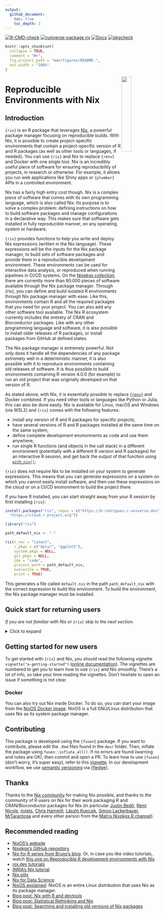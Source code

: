```yaml
---
output:
  github_document:
    toc: true
    toc_depth: 3
---
```


<!-- badges: start -->
[![R-CMD-check](https://github.com/b-rodrigues/rix/actions/workflows/R-CMD-check.yaml/badge.svg)](https://github.com/b-rodrigues/rix/actions/workflows/R-CMD-check.yaml)
[![runiverse-package rix](https://b-rodrigues.r-universe.dev/badges/rix?scale=1&color=pink&style=round)](https://b-rodrigues.r-universe.dev/rix)
[![Docs](https://img.shields.io/badge/docs-release-blue.svg)](https://b-rodrigues.github.io/rix)
[![pkgcheck](https://github.com/b-rodrigues/rix/workflows/pkgcheck/badge.svg)](https://github.com/b-rodrigues/rix/actions?query=workflow%3Apkgcheck)
<!-- badges: end -->

<!-- README.md is generated from README.Rmd. Please edit that file -->

```r
knitr::opts_chunk$set(
  collapse = TRUE,
  comment = "#>",
  fig.project_path = "man/figures/README-",
  out.width = "100%"
)
```

<img src="man/figures/logo.png" align="right" style="width: 25%;"/>

# Reproducible Environments with Nix

## Introduction

`{rix}` is an R package that leverages [Nix](https://nixos.org/),
a powerful package manager focusing on reproducible builds. With Nix, it is
possible to create project-specific environments that contain a project-specific
version of R and R packages (as well as other tools or languages, if needed).
You can use `{rix}` and Nix to replace `{renv}` and Docker with one single tool.
Nix is an incredibly useful piece of software for ensuring reproducibility of
projects, in research or otherwise. For example, it allows you run web 
applications like Shiny apps or `{plumber}` APIs in a controlled environment.

Nix has a fairly high entry cost though. Nix is a complex piece of software that
comes with its own programming language, which is also called Nix. Its purpose
is to solve a complex problem: defining instructions on how to build software
packages and manage configurations in a declarative way. This makes sure that 
software gets installed in fully reproducible manner, on any operating system or
hardware.

`{rix}` provides functions to help you write and deploy Nix expressions (written
in the Nix language). These expressions will be the inputs for the Nix package
manager, to build sets of software packages and provide them in a reproducible
development environment. These environments can be used for interactive data
analysis, or reproduced when running pipelines in CI/CD systems. On the 
[Nixpkgs collection](https://github.com/nixos/nixpkgs), there are currently more
than 80.000 pieces of software available through the Nix package manager. 
Through {rix}, you can define and build isolated R environments through Nix
package manager with ease. Like this, environments contain R and all the
required packages that you need for your project. You can also add any other
software tool available. The Nix R ecosystem currently includes the entirety of
CRAN and Bioconductor packages. Like with any other programming language and
software, it is also possible to install older releases of R packages, or
install packages from GitHub at defined states.

The Nix package manager is extremely powerful. Not only does it handle all the
dependencies of any package extremely well in a deterministic manner, it is also
possible with it to reproduce environments containing old releases of software.
It is thus possible to build environments containing R version 4.0.0 (for
example) to run an old project that was originally developed on that version of
R.

As stated above, with Nix, it is essentially possible to replace 
[`{renv}`](https://rstudio.github.io/renv/) and
Docker combined. If you need other tools or languages like Python or Julia, this
can also be done easily. Nix is available for Linux, macOS and Windows (via
WSL2) and `{rix}` comes with the following features:

- install any version of R and R packages for specific projects;
- have several versions of R and R packages installed at the same time on the
  same system;
- define complete development environments as code and use them anywhere;
- run single R functions (and objects in the call stack) in a different
  environment (potentially with a different R version and R packages) for an 
  interactive R session, and get back the output of that function using 
  [`with_nix()`](https://b-rodrigues.github.io/rix/reference/with_nix.html);
  
`{rix}` does not require Nix to be installed on your system to generate
expressions. This means that you can generate expressions on a system on which
you cannot easily install software, and then use these expressions on the cloud
or on a CI/CD environment to build the project there.

If you have R installed, you can start straight away from your R session by
first installing `{rix}`:


```r
install.packages("rix", repos = c("https://b-rodrigues.r-universe.dev",
  "https://cloud.r-project.org"))

library("rix")
```

```r
path_default_nix <- "."

rix(r_ver = "latest",
    r_pkgs = c("dplyr", "ggplot2"),
    system_pkgs = NULL,
    git_pkgs = NULL,
    ide = "code",
    project_path = path_default_nix,
    overwrite = TRUE,
    print = TRUE)
```

This generates a file called `default.nix` in the path `path_default_nix` with
the correct expression to build this environment. To build the environment,
the Nix package manager must be installed.

## Quick start for returning users

*If you are not familiar with Nix or `{rix}` skip to the next section.*

<details>

<summary>Click to expand</summary>
If you are already familiar with Nix and R, and simply want to get started as
quickly as possible, you can start by installing Nix using the installer from
[Determinate
Systems](https://determinate.systems/posts/determinate-nix-installer) a company
that provides services and tools built on Nix:

```sh
curl --proto '=https' --tlsv1.2 -sSf \
    -L https://install.determinate.systems/nix | \
     sh -s -- install
```

You can check that everything works well by trying to build the Nix expression
that ships with `{rix}`. Nix expressions are typically saved into files with the
name `default.nix` or `shell.nix`. This expression installs the latest version
of R and `{rix}` in a separate, reproducible environment:

```r
file.copy(
  # default.nix is the file containing the Nix expression
  from = system.file("extdata", "default.nix", package = "rix"),
  to = ".", overwrite = TRUE
)

# nix_build() is a wrapper around the command line tool `nix-build`
nix_build(project_path = ".")
```

If everything worked well, you should see a file called `result` next to
`default.nix`. You can now enter this newly built development environment by
opening a terminal in that folder and typing `nix-shell`. You should
be immediately dropped into an interactive R session.

If you don't have R installed, but have the Nix package manager installed, you
can run a temporary R session with R using this command (it will build the same
environment as the one above):

```
nix-shell --expr "$(curl -sl https://raw.githubusercontent.com/b-rodrigues/rix/master/inst/extdata/default.nix)"
```

You can then create new development environment definitions, build them, and
start using them.
</details>

## Getting started for new users

To get started with `{rix}` and Nix, you should read the following vignette
`vignette("a-getting-started")` 
([online documentation](https://b-rodrigues.github.io/rix/articles/a-getting-started.html)).
The vignettes are numbered to get you to learn
how to use `{rix}` and Nix smoothly. There’s a lot of info, so take your time
reading the vignettes. Don’t hesitate to open an issue if something is not
clear.

### Docker

You can also try out Nix inside Docker. To do so, you can start your image from
the [NixOS Docker image](https://hub.docker.com/r/nixos/nix/). NixOS is a full
GNU/Linux distribution that uses Nix as its system package manager.

## Contributing

This package is developed using the `{fusen}` package. If you want to
contribute, please edit the `.Rmd` files found in the `dev/` folder. Then,
inflate the package using `fusen::inflate_all()`. If no errors are found
(warning and notes are OK), then commit and open a PR. To learn how to use
`{fusen}` (don't worry, it's super easy), refer to this
[vignette](https://thinkr-open.github.io/fusen/articles/How-to-use-fusen.html).
In our development workflow, we use [semantic versioning](https://semver.org)
via [{fledge}](https://fledge.cynkra.com).

## Thanks

Thanks to the [Nix community](https://nixos.org/community/) for making Nix
possible, and thanks to the community of R users on Nix for their work
packaging R and CRAN/Bioconductor packages for Nix (in particular [Justin
Bedő](https://github.com/jbedo), [Rémi Nicole](https://github.com/minijackson),
[nviets](https://github.com/nviets), [Chris
Hammill](https://github.com/cfhammill), [László
Kupcsik](https://github.com/Kupac), [Simon
Lackerbauer](https://github.com/ciil),
[MrTarantoga](https://github.com/MrTarantoga) and every other person from the
[Matrix Nixpkgs R channel](https://matrix.to/#/#r:nixos.org)).

## Recommended reading

- [NixOS’s website](https://nixos.org/)
- [Nixpkgs’s GitHub repository](https://github.com/NixOS/nixpkgs)
- [Nix for R series from Bruno's blog](https://www.brodrigues.co/tags/nix/). Or, in case you like video tutorials, watch [this one on Reproducible R development environments with Nix](https://www.youtube.com/watch?v=c1LhgeTTxaI)
- [nix.dev tutorials](https://nix.dev/tutorials/first-steps/towards-reproducibility-pinning-nixpkgs#pinning-nixpkgs)
- [INRIA's Nix tutorial](https://nix-tutorial.gitlabpages.inria.fr/nix-tutorial/installation.html)
- [Nix pills](https://nixos.org/guides/nix-pills/)
- [Nix for Data Science](https://github.com/nix-community/nix-data-science)
- [NixOS explained](https://christitus.com/nixos-explained/): NixOS is an entire Linux distribution that uses Nix as its package manager.
- [Blog post: Nix with R and devtools](https://rgoswami.me/posts/nix-r-devtools/)
- [Blog post: Statistical Rethinking and Nix](https://rgoswami.me/posts/rethinking-r-nix/)
- [Blog post: Searching and installing old versions of Nix packages](https://lazamar.github.io/download-specific-package-version-with-nix/)
